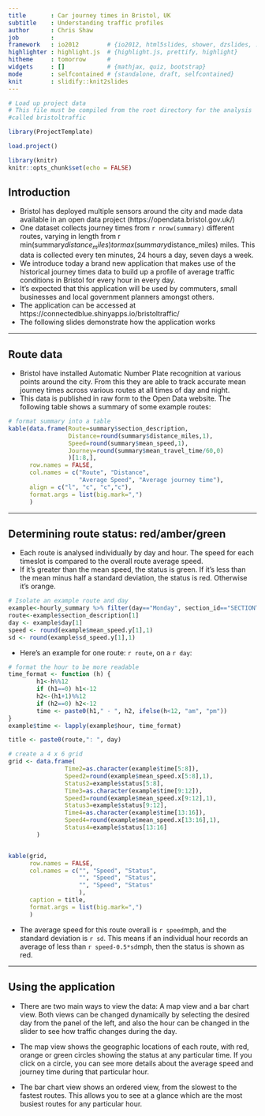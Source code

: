 ```yaml
---
title       : Car journey times in Bristol, UK
subtitle    : Understanding traffic profiles
author      : Chris Shaw
job         : 
framework   : io2012        # {io2012, html5slides, shower, dzslides, ...}
highlighter : highlight.js  # {highlight.js, prettify, highlight}
hitheme     : tomorrow      # 
widgets     : []            # {mathjax, quiz, bootstrap}
mode        : selfcontained # {standalone, draft, selfcontained}
knit        : slidify::knit2slides
---
```

```r

# Load up project data
# This file must be compiled from the root directory for the analysis
#called bristoltraffic

library(ProjectTemplate)

load.project()

library(knitr)
knitr::opts_chunk$set(echo = FALSE)
```


## Introduction

* Bristol has deployed multiple sensors around the city and made data available in an open data project (https://opendata.bristol.gov.uk/)
* One dataset collects journey times from `r nrow(summary)` different routes, varying in length from r min(summary$distance_miles) to r max(summary$distance_miles) miles.  This data is collected every ten minutes, 24 hours a day, seven days a week.
* We introduce today a brand new application that makes use of the historical journey times data to build up a profile of average traffic conditions in Bristol for every hour in every day.
*  It's expected that this application will be used by commuters, small businesses and local government planners amongst others.
* The application can be accessed at https://connectedblue.shinyapps.io/bristoltraffic/
* The following slides demonstrate how the application works

---

## Route data

* Bristol have installed Automatic Number Plate recognition at various points around the city.  From this they are able to track accurate mean journey times across various routes at all times of day and night.
* This data is published in raw form to the Open Data website.  The following table shows a summary of some example routes:

```r
# format summary into a table
kable(data.frame(Route=summary$section_description, 
                 Distance=round(summary$distance_miles,1),
                 Speed=round(summary$mean_speed,1), 
                 Journey=round(summary$mean_travel_time/60,0)
                 )[1:8,],
      row.names = FALSE, 
      col.names = c("Route", "Distance",
                    "Average Speed", "Average journey time"),
      align = c("l", "c", "c","c"),
      format.args = list(big.mark=",")
      )
```

---

## Determining route status: red/amber/green

* Each route is analysed individually by day and hour.  The speed for each timeslot is compared to the overall route average speed.
* If it's greater than the mean speed, the status is green. If it's less than the mean minus half a standard deviation, the status is red. Otherwise it's orange.
```r
# Isolate an example route and day
example<-hourly_summary %>% filter(day=="Monday", section_id=="SECTIONTL00001")
route<-example$section_description[1]
day <- example$day[1]
speed <- round(example$mean_speed.y[1],1)
sd <- round(example$sd_speed.y[1],1)
```

* Here's an example for one route: `r route`, on a `r day`:

```r


# format the hour to be more readable
time_format <- function (h) {
        h1<-h%%12
        if (h1==0) h1<-12
        h2<-(h1+1)%%12
        if (h2==0) h2<-12
        time <- paste0(h1," - ", h2, ifelse(h<12, "am", "pm"))
}
example$time <- lapply(example$hour, time_format)

title <- paste0(route,": ", day)

# create a 4 x 6 grid
grid <- data.frame(
                Time2=as.character(example$time[5:8]),
                Speed2=round(example$mean_speed.x[5:8],1),
                Status2=example$status[5:8],
                Time3=as.character(example$time[9:12]),
                Speed3=round(example$mean_speed.x[9:12],1),
                Status3=example$status[9:12],
                Time4=as.character(example$time[13:16]),
                Speed4=round(example$mean_speed.x[13:16],1),
                Status4=example$status[13:16]
        )


kable(grid,
      row.names = FALSE, 
      col.names = c("", "Speed", "Status", 
                    "", "Speed", "Status",
                    "", "Speed", "Status"
                    ),
      caption = title,
      format.args = list(big.mark=",")
      )             

```

* The average speed for this route overall is `r speed`mph, and the standard deviation is `r sd`.  This means if an individual hour records an average of less than `r speed-0.5*sd`mph, then the status is shown as red.

---

## Using the application

* There are two main ways to view the data:  A map view and a bar chart view.  Both views can be changed dynamically by selecting the desired day from the panel of the left, and also the hour can be changed in the slider to see how traffic changes during the day.

* The map view shows the geographic locations of each route, with red, orange or green circles showing the status at any particular time.  If you click on a circle, you can see more details about the average speed and journey time during that particular hour.

* The bar chart view shows an ordered view, from the slowest to the fastest routes.  This allows you to see at a glance which are the most busiest routes for any particular hour.

